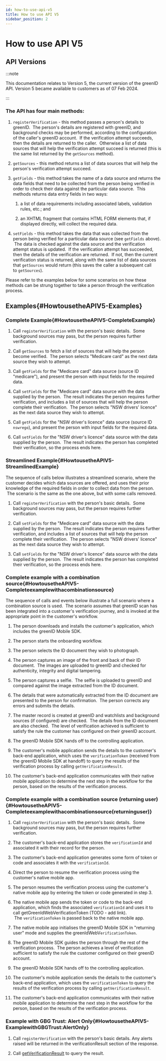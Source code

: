 ```yaml
---
id: how-to-use-api-v5
title: How to use API V5
sidebar_position: 2
---
```


# How to use API V5

## **API Versions**

:::note

This documentation relates to Version 5, the current version of the greenID API. Version 5 became available to customers as of 07 Feb 2024.

:::

### The API has four main methods:

1. `registerVerification` - this method passes a person's details to greenID.  The person's details are registered with greenID, and background checks may be performed, according to the configuration of the caller's greenID account.  If the verification attempt succeeds, then the details are returned to the caller.  Otherwise a list of data sources that will help the verification attempt succeed is returned (this is the same list returned by the `getSources` method).

2. `getSources` - this method returns a list of data sources that will help the person's verification attempt succeed.

3. `getFields` - this method takes the name of a data source and returns the data fields that need to be collected from the person being verified in order to check their data against the particular data source.  This methods returns data entry fields in two ways:

   1. a list of data requirements including associated labels, validation rules, etc.; and

   2. an XHTML fragment that contains HTML FORM elements that, if displayed directly, will collect the required data.

4. `setFields` - this method takes the data that was collected from the person being verified for a particular data source (see `getFields` above).  The data is checked against the data source and the verification attempt status is updated.  If the verification attempt has succeeded, then the details of the verification are returned.  If not, then the current verification status is returned, along with the same list of data sources that `getSources` would return (this saves the caller a subsequent call to `getSources`).

Please refer to the examples below for some scenarios on how these methods can be strung together to take a person through the verification process.

## Examples{#HowtousetheAPIV5-Examples}

### Complete Example{#HowtousetheAPIV5-CompleteExample}

1. Call `registerVerification` with the person's basic details.  Some background sources may pass, but the person requires further verification.

2. Call `getSources` to fetch a list of sources that will help the person become verified.  The person selects "Medicare card" as the next data source they wish to attempt.

3. Call `getFields` for the "Medicare card" data source (source ID "medicare"), and present the person with input fields for the required data.

4. Call `setFields` for the "Medicare card" data source with the data supplied by the person.  The result indicates the person requires further verification, and includes a list of sources that will help the person complete their verification.  The person selects "NSW drivers' licence" as the next data source they wish to attempt.

5. Call `getFields` for the "NSW driver's licence" data source (source ID `nswrego`), and present the person with input fields for the required data.

6. Call `setFields` for the "NSW driver's licence" data source with the data supplied by the person.  The result indicates the person has completed their verification, so the process ends here.

### Streamlined Example{#HowtousetheAPIV5-StreamlinedExample}

The sequence of calls below illustrates a streamlined scenario, where the customer decides which data sources are offered, and uses their prior knowledge of the required fields in order to collect data from the person.  The scenario is the same as the one above, but with some calls removed.

1. Call `registerVerification` with the person's basic details.  Some background sources may pass, but the person requires further verification.

2. Call `setFields` for the "Medicare card" data source with the data supplied by the person.  The result indicates the person requires further verification, and includes a list of sources that will help the person complete their verification.  The person selects "NSW drivers' licence" as the next data source they wish to attempt.

3. Call `setFields` for the "NSW driver's licence" data source with the data supplied by the person.  The result indicates the person has completed their verification, so the process ends here.

### Complete example with a combination source{#HowtousetheAPIV5-Completeexamplewithacombinationsource}

The sequence of calls and events below illustrate a full scenario where a combination source is used.  The scenario assumes that greenID scan has been integrated into a customer's verification journey, and is invoked at the appropriate point in the customer's workflow.

1. The person downloads and installs the customer's application, which includes the greenID Mobile SDK.

2. The person starts the onboarding workflow.

3. The person selects the ID document they wish to photograph.

4. The person captures an image of the front and back of their ID document.  The images are uploaded to greenID and checked for authenticity, integrity and digital tampering.

5. The person captures a selfie.  The selfie is uploaded to greenID and compared against the image extracted from the ID document.

6. The details that were automatically extracted from the ID document are presented to the person for confirmation.  The person corrects any errors and submits the details.

7. The master record is created at greenID and watchlists and background sources (if configured) are checked.  The details from the ID document are also checked.  The level of verification achieved is sufficient to satisfy the rule the customer has configured on their greenID account.

8. The greenID Mobile SDK hands off to the controlling application.

9. The customer's mobile application sends the details to the customer's back-end application, which uses the `verificationToken` (received from the greenID Mobile SDK at handoff) to query the results of the verification process by calling `getVerificationResult`.

10. The customer's back-end application communicates with their native mobile application to determine the next step in the workflow for the person, based on the results of the verification process.

### Complete example with a combination source (returning user){#HowtousetheAPIV5-Completeexamplewithacombinationsource(returninguser)}

1. Call `registerVerification` with the person's basic details.  Some background sources may pass, but the person requires further verification.

2. The customer's back-end application stores the `verificationId` and associated it with their record for the person.

3. The customer's back-end application generates some form of token or code and associates it with the `verificationId`.

4. Direct the person to resume the verification process using the customer's native mobile app.

5. The person resumes the verification process using the customer's native mobile app by entering the token or code generated in step 3.

6. The native mobile app sends the token or code to the back-end application, which finds the associated `verificationId` and uses it to call getGreenIdWebVerificationToken (TODO - add link).  The `verificationToken` is passed back to the native mobile app.

7. The native mobile app initialises the greenID Mobile SDK in "returning user" mode and supplies the greenIdWebV`erificationToken`.

8. The greenID Mobile SDK guides the person through the rest of the verification process.  The person achieves a level of verification sufficient to satisfy the rule the customer configured on their greenID account.

9. The greenID Mobile SDK hands off to the controlling application.

10. The customer's mobile application sends the details to the customer's back-end application, which uses the `verificationToken` to query the results of the verification process by calling `getVerificationResult`.

11. The customer's back-end application communicates with their native mobile application to determine the next step in the workflow for the person, based on the results of the verification process.

### Example with GBG Trust: Alert Only{#HowtousetheAPIV5-ExamplewithGBGTrust:AlertOnly}

1. Call `registerVerification` with the person's basic details. Any alerts raised will be returned in the verificationResult section of the response.

2. Call [getVerificationResult](https://vixverify.atlassian.net/wiki/spaces/GREEN/pages/2310111283/Web+Method+Details+V5#WebMethodDetailsV5-getVerificationResult) to query the result.
